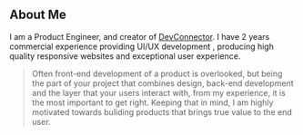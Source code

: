 ## About Me

I am a Product Engineer, and creator of [DevConnector](guarded-thicket-68629.herokuapp.com). I have 2 years commercial experience providing UI/UX development , producing high quality responsive websites and exceptional user experience.

> Often front-end development of a product is overlooked, but being the part of your project that combines design, back-end development and the layer that your users interact with, from my experience, it is the most important to get right.
Keeping that in mind, I am highly motivated towards buliding products that brings true value to the end user.